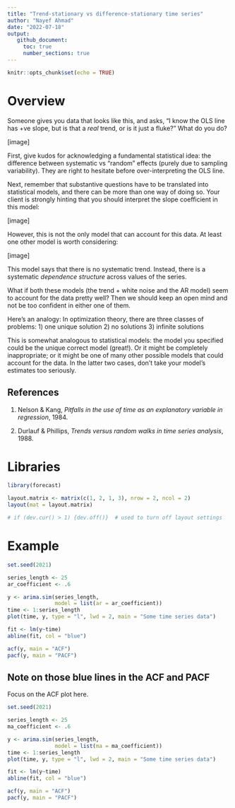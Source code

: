 ```yaml
---
title: "Trend-stationary vs difference-stationary time series"
author: "Nayef Ahmad"
date: "2022-07-18" 
output: 
   github_document: 
     toc: true
     number_sections: true
---
```


```r
knitr::opts_chunk$set(echo = TRUE)
```

# Overview 
Someone gives you data that looks like this, and asks, "I know the OLS line has +ve slope, but is that a *real* trend, or is it just a fluke?" What do you do? 

[image]

First, give kudos for acknowledging a fundamental statistical idea: the difference between systematic vs "random" effects (purely due to sampling variability). They are right to hesitate before over-interpreting the OLS line. 

Next, remember that substantive questions have to be translated into statistical models, and there can be more than one way of doing so. Your client is strongly hinting that you should interpret the slope coefficient in this model: 

[image]

However, this is not the only model that can account for this data. At least one other model is worth considering: 

[image]

This model says that there is no systematic trend. Instead, there is a systematic *dependence structure* across values of the series. 

What if both these models (the trend + white noise and the AR model) seem to account for the data pretty well? Then we should keep an open mind and not be too confident in either one of them. 

Here's an analogy: In optimization theory, there are three classes of problems: 
1) one unique solution 
2) no solutions 
3) infinite solutions

This is somewhat analogous to statistical models: the model you specified could be the unique correct model (great!). Or it might be completely inappropriate; or it might be one of many other possible models that could account for the data. In the latter two cases, don't take your model's estimates too seriously.



## References
1. Nelson & Kang, *Pitfalls in the use of time as an explanatory variable in regression*, 1984. 

2. Durlauf & Phillips, *Trends versus random walks in time series analysis*, 1988. 


# Libraries
```r
library(forecast)

layout.matrix <- matrix(c(1, 2, 1, 3), nrow = 2, ncol = 2)
layout(mat = layout.matrix)

# if (dev.cur() > 1) {dev.off()}  # used to turn off layout settings 

```


# Example 
```r
set.seed(2021)

series_length <- 25
ar_coefficient <- .6

y <- arima.sim(series_length, 
               model = list(ar = ar_coefficient))
time <- 1:series_length
plot(time, y, type = "l", lwd = 2, main = "Some time series data")

fit <- lm(y~time)
abline(fit, col = "blue")

acf(y, main = "ACF")
pacf(y, main = "PACF")

```


## Note on those blue lines in the ACF and PACF

Focus on the ACF plot here. 

```r
set.seed(2021)

series_length <- 25
ma_coefficient <- .6

y <- arima.sim(series_length, 
               model = list(ma = ma_coefficient))
time <- 1:series_length
plot(time, y, type = "l", lwd = 2, main = "Some time series data")

fit <- lm(y~time)
abline(fit, col = "blue")

acf(y, main = "ACF")
pacf(y, main = "PACF")
```

